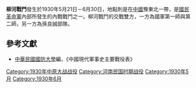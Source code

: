 {{Infobox Military Conflict|
campaign=|
image=|
caption=|
conflict=柳河戰鬥|
date=1930年5月21日－6月30日|
place=[[中國|中國]]豫東北|
result=23日[[閻錫山|閻錫山]]派四師增援國軍二師，不過仍遭孫良誠部隊攻擊，徐庭瑤與[[吉鴻昌|吉鴻昌]]等將領均負傷|
combatant1=國軍二師、三師|
combatant2=[[孫良誠|孫良誠]]部隊| 
commander1=[[徐庭瑤|徐庭瑤]]、[[陳繼承|陳繼承]]|
commander2=孫良誠|
strength1=|
strength2=|
casualties1=|
casualties2=|
}}

'''柳河戰鬥'''發生於1930年5月21日－6月30日，地點則是在[[中國|中國]]豫東北一帶，是[[國民革命軍|國民革命軍]]內部所發生的內戰戰鬥之一。柳河戰鬥的交戰雙方，一方為國軍第一師與第二師，另一方為孫良誠部隊。
==參考文獻==
*[[中華民國|中華民國]][[國防大學_(臺灣)|國防大學]]編，《中國現代軍事史主要戰役表》

{{中原大戰}}

[[Category:1930年中原大战战役|Category:1930年中原大战战役]]
[[Category:河南民国时期战役|Category:河南民国时期战役]]
[[Category:1930年5月|Category:1930年5月]]
[[Category:1930年6月|Category:1930年6月]]